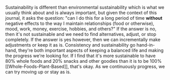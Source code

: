 Sustainability is different than environmental sustainability which is what we usually think about and is always important, but given the context of this journal, it asks the question: "can I do this for a long period of time **without** negative effects to the way I maintain relationships (food or otherwise), mood, work, money, exercise, hobbies, and others?" If the answer is no, then it's not sustainable and we need to find alternatives, adjust, or stop completely. If the answer is yes however, then we can incrementally make adjustments or keep it as is. Consistency and sustainability go hand-in-hand, they're both important aspects of keeping a balanced life and making the progress we're looking for. If I find that it's more sustainable to have 80% whole foods and 20% snacks and other goodies than it is to be 100% [[Whole-Foods-Plant-Based]], that's okay. As we continuously progress, we can try moving up or stay as is.